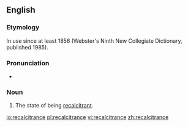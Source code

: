 ==English==
===Etymology===
In use since at least 1856 (Webster's Ninth New Collegiate Dictionary, published 1985).

===Pronunciation===
* {{IPA|/ɹɪ.ˈkæl.sɪ.ˌtɹəns/}}

===Noun===
{{en-noun|-}}
# The state of being [[recalcitrant]].

[[io:recalcitrance]]
[[pl:recalcitrance]]
[[vi:recalcitrance]]
[[zh:recalcitrance]]